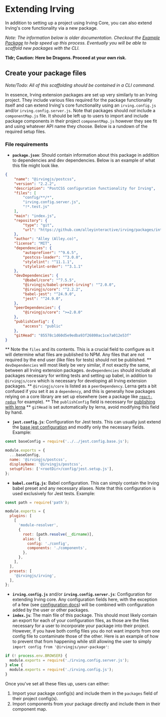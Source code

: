 <Meta title="Packages|Creating a Package" />

# Extending Irving
In addition to setting up a project using Irving Core, you can also extend Irving's core functionality via a new package.

_Note: The information below is older documentation. Checkout the [Example Package](https://github.com/alleyinteractive/irving/tree/main/examples/package) to help speed up this process. Eventually you will be able to scaffold new packages with the CLI._

__Tldr; Caution: Here be Dragons. Proceed at your own risk.__

## Create your package files
_Note/Todo: All of this scaffolding should be contained in a CLI command._

In essence, Irving extension packages are set up very similarly to an Irving project. They include various files required for the package functionality itself and can extend Irving's core functionality using an `irving.config.js` and/or `irving.config.server.js`. Note that packages should _not_ include a `componentMap.js` file. It should be left up to users to import and include package components in their project `componentMap.js` however they see fit and using whatever API name they choose. Below is a rundown of the required setup files.

### File requirements
* **`package.json`**: Should contain information about this package in addition to dependencies and dev dependencies. Below is an example of what this file might look like.
```json
{
	"name": "@irvingjs/postcss",
	"version": "2.2.2",
	"description": "PostCSS configuration functionality for Irving",
	"files": [
		"config/**/*",
		"irving.config.server.js",
		"!*.test.js"
	],
	"main": "index.js",
	"repository": {
		"type": "git",
		"url": "https://github.com/alleyinteractive/irving/packages/integrations"
	},
	"author": "Alley (Alley.co)",
	"license": "MIT",
	"dependencies": {
		"autoprefixer": "^9.6.5",
		"postcss-loader": "^3.0.0",
		"stylelint": "^11.1.1",
		"stylelint-order": "^3.1.1"
	},
	"devDependencies": {
		"@babel/core": "^7.5.5",
		"@irvingjs/babel-preset-irving": "^2.0.0",
		"@irvingjs/core": "^2.2.2",
		"babel-jest": "^24.9.0",
		"jest": "^24.9.0",
	},
	"peerDependencies": {
		"@irvingjs/core": ">=2.0.0"
	},
	"publishConfig": {
		"access": "public"
	},
	"gitHead": "85578c1d60d5e9edba93f26800ac1ce7a012e53f"
}
```
** Note the `files` and its contents. This is a crucial field to configure as it will determine what files are published to NPM. Any files that are not required by the end user (like files for tests) should not be published.
** `devDependencies` will most likely be very similar, if not exactly the same, between all Irving extension packages. `devDependencies` should include all packages necessary for writing tests and setting up babel, in addition to `@irvingjs/core` which is necessary for developing all Irving extension packages.
** `@irvingjs/core` is listed as a `peerDependency`. Lerna gets a bit confused if you set it as a `dependency`, and this is generally how packages relying on a core library are set up elsewhere (see a package like [`react-redux`](https://github.com/reduxjs/react-redux/blob/master/package.json) for example).
** The `publishConfig` field is necessary for [publishing with lerna](https://github.com/lerna/lerna/tree/master/commands/publish#per-package-configuration)
** `gitHead` is set automatically by lerna, avoid modifying this field by hand.
* **`jest.config.js`**: Configuration for Jest tests. This can usually just extend the [base jest configuration](https://github.com/alleyinteractive/irving/blob/main/jest.config.base.js) and modify only the necessary fields. Example:
```javascript
const baseConfig = require('../../jest.config.base.js');

module.exports = {
  ...baseConfig,
  name: '@irvingjs/postcss',
  displayName: '@irvingjs/postcss',
  setupFiles: ['<rootDir>/config/jest.setup.js'],
};
```
* **`babel.config.js`**: Babel configuration. This can simply contain the Irving babel preset and any necessary aliases. Note that this configuration is used exclusively for Jest tests. Example:
```javascript
const path = require('path');

module.exports = {
  plugins: [
    [
      'module-resolver',
      {
        root: [path.resolve(__dirname)],
        alias: {
          config: './config',
          components: './components',
        },
      },
    ],
  ],
  presets: [
    '@irvingjs/irving',
  ],
};
```
* **`irving.config.js`** and/or **`irving.config.server.js`**: Configuration for extending Irving core. Any configuration fields here, with the exception of a few (see [configuration docs](Configuration)) will be combined with configuration added by the user or other packages.
* **`index.js`**: The main file of this package. This should most likely contain an export for each of your configuration files, as those are the files necessary for a user to incorporate your package into their project. However, if you have both config files you do not want imports from one config file to contaminate those of the other. Here is an example of how to prevent that from happening while still allowing the user to simply `import config from '@irvingjs/your-package'`:
```javascript
if (! process.env.BROWSER) {
  module.exports = require('./irving.config.server.js');
} else {
  module.exports = require('./irving.config.js');
}
```

Once you've set all these files up, users can either:
1. Import your package config(s) and include them in the `packages` field of their project config(s).
2. Import components from your package directly and include them in their component map.
